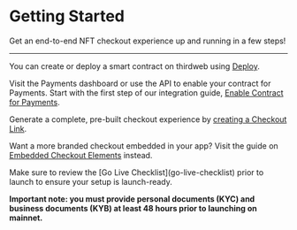 
# Getting Started

Get an end-to-end NFT checkout experience up and running in a few steps!

---

<Steps>
<Step title="Prerequisite: Deploy your smart contract">

You can create or deploy a smart contract on thirdweb using [Deploy](https://thirdweb.com/dashboard/contracts/deploy).

</Step>
<Step title="Enable your contract for payments">

Visit the Payments dashboard or use the API to enable your contract for Payments. Start with the first step of our integration guide, [Enable Contract for Payments](enable-contract).

</Step>
<Step title="Create your Checkout Link">

Generate a complete, pre-built checkout experience by [creating a Checkout Link](checkout-link).

Want a more branded checkout embedded in your app? Visit the guide on [Embedded Checkout Elements](elements) instead.

</Step>
<Step title="Launch!">
Make sure to review the [Go Live Checklist](go-live-checklist) prior to launch to ensure your setup is launch-ready.

**Important note: you must provide personal documents (KYC) and business documents (KYB) at least 48 hours prior to launching on mainnet.**

</Step>
</Steps>
